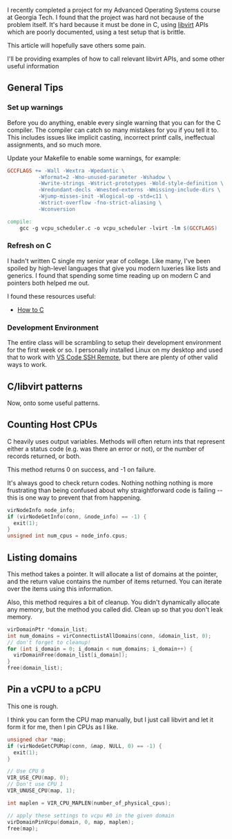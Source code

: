 I recently completed a project for my Advanced Operating Systems course at Georgia Tech. I found that the project was hard not because of the problem itself. It's hard because it must be done in C, using [libvirt](https://libvirt.org/) APIs which are poorly documented, using a test setup that is brittle.

This article will hopefully save others some pain.

I'll be providing examples of how to call relevant libvirt APIs, and some other useful information

## General Tips

### Set up warnings

Before you do anything, enable every single warning that you can for the C compiler. The compiler can catch so many mistakes for you if you tell it to. This includes issues like implicit casting, incorrect printf calls, ineffectual assignments, and so much more.

Update your Makefile to enable some warnings, for example:

```makefile
GCCFLAGS += -Wall -Wextra -Wpedantic \
          -Wformat=2 -Wno-unused-parameter -Wshadow \
          -Wwrite-strings -Wstrict-prototypes -Wold-style-definition \
          -Wredundant-decls -Wnested-externs -Wmissing-include-dirs \
		  -Wjump-misses-init -Wlogical-op -std=c11 \
		  -Wstrict-overflow -fno-strict-aliasing \
		  -Wconversion

compile:
    gcc -g vcpu_scheduler.c -o vcpu_scheduler -lvirt -lm $(GCCFLAGS)
```

### Refresh on C

I hadn't written C single my senior year of college. Like many, I've been spoiled by high-level languages that give you modern luxeries like lists and generics. I found that spending some time reading up on modern C and pointers both helped me out.

I found these resources useful:

- [How to C](https://matt.sh/howto-c)

### Development Environment

The entire class will be scrambling to setup their development environment for the first week or so. I personally installed Linux on my desktop and used that to work with [VS Code SSH Remote](https://code.visualstudio.com/docs/remote/ssh), but there are plenty of other valid ways to work.

## C/libvirt patterns

Now, onto some useful patterns.

## Counting Host CPUs

C heavily uses output variables. Methods will often return ints that represent either a status code (e.g. was there an error or not), or the number of records returned, or both.

This method returns 0 on success, and -1 on failure.

It's always good to check return codes. Nothing nothing nothing is more frustrating than being confused about why straightforward code is failing -- this is one way to prevent that from happening.

```c
virNodeInfo node_info;
if (virNodeGetInfo(conn, &node_info) == -1) {
  exit(1);
}
unsigned int num_cpus = node_info.cpus;
```

## Listing domains

This method takes a pointer. It will allocate a list of domains at the pointer, and the return value contains the number of items returned. You can iterate over the items using this information.

Also, this method requires a bit of cleanup. You didn't dynamically allocate any memory, but the method you called did. Clean up so that you don't leak memory.

```c
virDomainPtr *domain_list;
int num_domains = virConnectListAllDomains(conn, &domain_list, 0);
// don't forget to cleanup!
for (int i_domain = 0; i_domain < num_domains; i_domain++) {
  virDomainFree(domain_list[i_domain]);
}
free(domain_list);
```

## Pin a vCPU to a pCPU

This one is rough.

I think you can form the CPU map manually, but I just call libvirt and let it form it for me, then I pin CPUs as I like.

```c
unsigned char *map;
if (virNodeGetCPUMap(conn, &map, NULL, 0) == -1) {
  exit(1);
}

// Use CPU 0
VIR_USE_CPU(map, 0);
// Don't use CPU 1
VIR_UNUSE_CPU(map, 1);

int maplen = VIR_CPU_MAPLEN(number_of_physical_cpus);

// apply these settings to vcpu #0 in the given domain
virDomainPinVcpu(domain, 0, map, maplen);
free(map);
```
